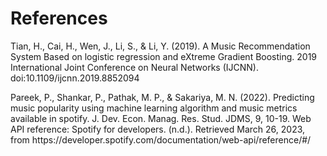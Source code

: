 # References

Tian, H., Cai, H., Wen, J., Li, S., & Li, Y. (2019). A Music Recommendation System Based on logistic regression and eXtreme Gradient Boosting. 2019 International Joint Conference on Neural Networks (IJCNN). doi:10.1109/ijcnn.2019.8852094

Pareek, P., Shankar, P., Pathak, M. P., & Sakariya, M. N. (2022). Predicting music popularity using machine learning algorithm and music metrics available in spotify. J. Dev. Econ. Manag. Res. Stud. JDMS, 9, 10-19.
Web API reference: Spotify for developers. (n.d.). Retrieved March 26, 2023, from https://developer.spotify.com/documentation/web-api/reference/#/
